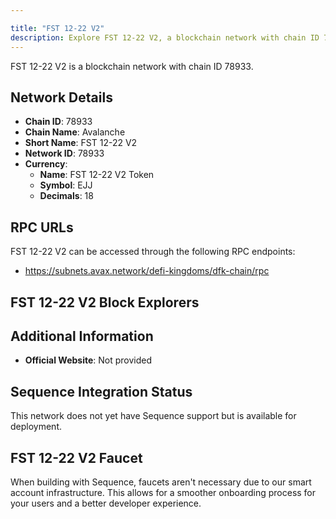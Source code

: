 ```yaml
---

title: "FST 12-22 V2"
description: Explore FST 12-22 V2, a blockchain network with chain ID 78933. Learn about its native currency, FST 12-22 V2 Token, and how to interact with the network.
---
```




FST 12-22 V2 is a blockchain network with chain ID 78933.

## Network Details

- **Chain ID**: 78933
- **Chain Name**: Avalanche
- **Short Name**: FST 12-22 V2
- **Network ID**: 78933
- **Currency**: 
  - **Name**: FST 12-22 V2 Token
  - **Symbol**: EJJ
  - **Decimals**: 18

## RPC URLs

FST 12-22 V2 can be accessed through the following RPC endpoints:

- https://subnets.avax.network/defi-kingdoms/dfk-chain/rpc

## FST 12-22 V2 Block Explorers



## Additional Information

- **Official Website**: Not provided

## Sequence Integration Status

This network does not yet have Sequence support but is available for deployment.

## FST 12-22 V2 Faucet

When building with Sequence, faucets aren't necessary due to our smart account infrastructure. This allows for a smoother onboarding process for your users and a better developer experience.
